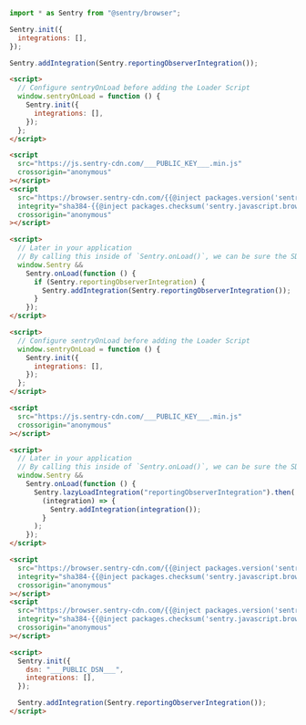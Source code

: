 ```javascript {tabTitle:npm}
import * as Sentry from "@sentry/browser";

Sentry.init({
  integrations: [],
});

Sentry.addIntegration(Sentry.reportingObserverIntegration());
```

```html {tabTitle: Loader (v7)}
<script>
  // Configure sentryOnLoad before adding the Loader Script
  window.sentryOnLoad = function () {
    Sentry.init({
      integrations: [],
    });
  };
</script>

<script
  src="https://js.sentry-cdn.com/___PUBLIC_KEY___.min.js"
  crossorigin="anonymous"
></script>
<script
  src="https://browser.sentry-cdn.com/{{@inject packages.version('sentry.javascript.browser') }}/reportingobserver.min.js"
  integrity="sha384-{{@inject packages.checksum('sentry.javascript.browser', 'reportingobserver.min.js', 'sha384-base64') }}"
  crossorigin="anonymous"
></script>

<script>
  // Later in your application
  // By calling this inside of `Sentry.onLoad()`, we can be sure the SDK has been initialized at this point.
  window.Sentry &&
    Sentry.onLoad(function () {
      if (Sentry.reportingObserverIntegration) {
        Sentry.addIntegration(Sentry.reportingObserverIntegration());
      }
    });
</script>
```

```html {tabTitle: Loader (v8)}
<script>
  // Configure sentryOnLoad before adding the Loader Script
  window.sentryOnLoad = function () {
    Sentry.init({
      integrations: [],
    });
  };
</script>

<script
  src="https://js.sentry-cdn.com/___PUBLIC_KEY___.min.js"
  crossorigin="anonymous"
></script>

<script>
  // Later in your application
  // By calling this inside of `Sentry.onLoad()`, we can be sure the SDK has been initialized at this point.
  window.Sentry &&
    Sentry.onLoad(function () {
      Sentry.lazyLoadIntegration("reportingObserverIntegration").then(
        (integration) => {
          Sentry.addIntegration(integration());
        }
      );
    });
</script>
```

```html {tabTitle: CDN}
<script
  src="https://browser.sentry-cdn.com/{{@inject packages.version('sentry.javascript.browser') }}/bundle.tracing.min.js"
  integrity="sha384-{{@inject packages.checksum('sentry.javascript.browser', 'bundle.tracing.min.js', 'sha384-base64') }}"
  crossorigin="anonymous"
></script>
<script
  src="https://browser.sentry-cdn.com/{{@inject packages.version('sentry.javascript.browser') }}/reportingobserver.min.js"
  integrity="sha384-{{@inject packages.checksum('sentry.javascript.browser', 'reportingobserver.min.js', 'sha384-base64') }}"
  crossorigin="anonymous"
></script>

<script>
  Sentry.init({
    dsn: "___PUBLIC_DSN___",
    integrations: [],
  });

  Sentry.addIntegration(Sentry.reportingObserverIntegration());
</script>
```
